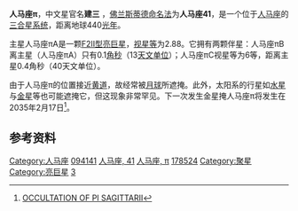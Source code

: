 {{Starbox short |
 name=人马座π（建三）<br>π Sagittarii |
 epoch=[[J2000.0|J2000.0]] |
 constell = [[人马座|人马座]]|
 星官= [[斗宿|斗宿]] [[建_(星官)|建]] |
 ra=19<sup>h</sup> 09<sup>m</sup> 45.8<sup>s</sup> |
 dec=-21° 01' 25" <ref name=Albaldah/>|
 spectral=F2II/III |
 appmag_v=+2.88<ref name=Albaldah>[http://server1.sky-map.org/starview?object_type=1&object_id=355&locale=ES π Sgr (Albaldah)]</ref> |
 dist_ly=440 ± 41 |
 dist_pc=135 ± 13 |
 names=Albaldah, 41 Sagittarii,<BR/>[[Star_catalogue#BS,_BSC,_HR|HR]] 7264, [[Henry_Draper_Catalogue|HD]] 178524,<BR/>[[Star_catalogue#SAO|SAO]] 187756, [[Hipparcos|HIP]] 94141,<BR/>CCDM 19098-2101
}}
'''人马座π'''，中文星官名'''建三''' ，[[佛兰斯蒂德命名法|佛兰斯蒂德命名法]]为'''人马座41'''，是一个位于[[人马座|人马座]]的[[恒星系统|三合星系统]]，距离地球440[[光年|光年]]。

主星人马座πA是一颗[[恒星光谱|F2II型]][[亮巨星|亮巨星]]，[[视星等|视星等]]为2.88。它拥有两颗伴星：人马座πB离主星（人马座πA）只有0.1[[角秒|角秒]]（13[[天文单位|天文单位]]）；人马座πC视星等为6等，距离主星0.4角秒（40天文单位）。

由于人马座π的位置接近[[黄道|黄道]]，故经常被[[月球|月球]]所遮掩。此外，太阳系的行星如[[水星|水星]]与[[金星|金星]]等也可能遮掩它，但这现象非常罕见。下一次发生金星掩人马座π将发生在2035年2月17日<ref>[http://www.astronomylive.com/event/occultation-pi-sagittarii-17-june-2011 OCCULTATION OF PI SAGITTARII]{{dead link|date=2018年2月 |bot=InternetArchiveBot |fix-attempted=yes }}</ref>。

==参考资料==
{{Reflist}}
{{人马座恒星}}
{{星官|建|6|10}}
[[Category:人马座|Category:人马座]]
[[Category:HIP天體|094141]]
[[Category:佛氏天體|人马座, 41]]
[[Category:拜耳天體|人马座, π]]
[[Category:HD和HDE天體|178524]]
[[Category:聚星|Category:聚星]]
[[Category:亮巨星|Category:亮巨星]]
[[Category:建_(星官)|3]]